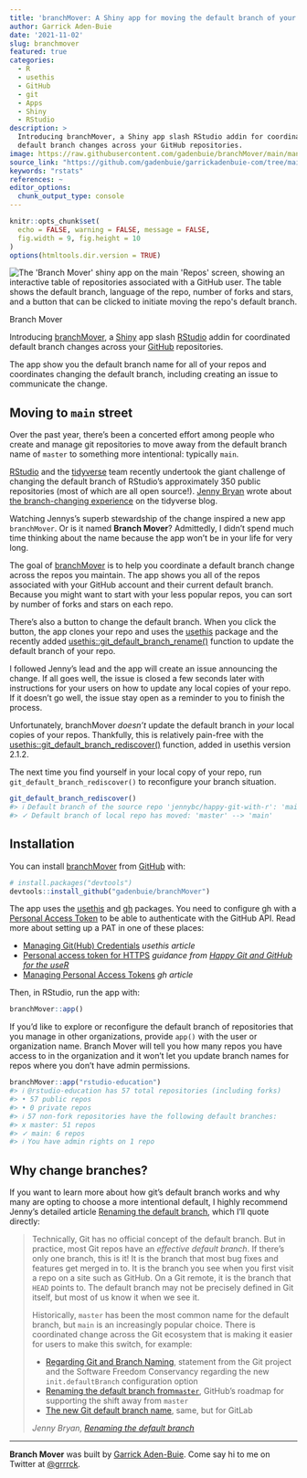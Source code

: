 ```yaml
---
title: 'branchMover: A Shiny app for moving the default branch of your GitHub repos'
author: Garrick Aden-Buie
date: '2021-11-02'
slug: branchmover
featured: true
categories:
  - R
  - usethis
  - GitHub
  - git
  - Apps
  - Shiny
  - RStudio
description: >
  Introducing branchMover, a Shiny app slash RStudio addin for coordinated
  default branch changes across your GitHub repositories.
image: https://raw.githubusercontent.com/gadenbuie/branchMover/main/man/figures/app.png
source_link: "https://github.com/gadenbuie/garrickadenbuie-com/tree/main/content/blog/2021/branchmover/index.Rmarkdown"
keywords: "rstats"
references: ~
editor_options:
  chunk_output_type: console
---
```


<!-- Links -->
[branchmover]: https://github.com/gadenbuie/branchMover
[shiny]: https://shiny.rstudio.com
[rstudio]: https://rstudio.com
[github]: https://github.com
[tidyverse]: https://tidyverse.org

```r
knitr::opts_chunk$set(
  echo = FALSE, warning = FALSE, message = FALSE,
  fig.width = 9, fig.height = 10
)
options(htmltools.dir.version = TRUE)
```

<div class="figure">
<img src="https://raw.githubusercontent.com/gadenbuie/branchMover/main/man/figures/app.png" alt="The 'Branch Mover' shiny app on the main 'Repos' screen, showing an interactive table of repositories associated with a GitHub user. The table shows the default branch, language of the repo, number of forks and stars, and a button that can be clicked to initiate moving the repo's default branch." >
<p class="caption">Branch Mover</p>
</div>

::: lead

Introducing [branchMover], a [Shiny] app slash [RStudio] addin for coordinated default branch changes across your [GitHub] repositories.

The app show you the default branch name for all of your repos and coordinates changing the default branch, including creating an issue to communicate the change.

:::

## Moving to `main` street

Over the past year,
there's been a concerted effort among people who create and manage git repositories
to move away from the default branch name of `master`
to something more intentional: typically `main`.

[RStudio] and the [tidyverse] team recently undertook the giant challenge
of changing the default branch of RStudio's approximately 350 public repositories
(most of which are all open source!).
[Jenny Bryan](https://jennybryan.org/) wrote about
[the branch-changing experience](https://www.tidyverse.org/blog/2021/10/renaming-default-branch/)
on the tidyverse blog.

Watching Jennys's superb stewardship of the change inspired a new app `branchMover`.
Or is it named **Branch Mover**?
Admittedly, I didn't spend much time thinking about the name because the app won't be in your life for very long.

The goal of [branchMover] is to help you coordinate a default branch change across the repos you maintain.
The app shows you all of the repos associated with your GitHub account and their current default branch.
Because you might want to start with your less popular repos, you can sort by number of forks and stars on each repo.

There's also a button to change the default branch.
When you click the button, the app clones your repo and uses
the [usethis](https://usethis.r-lib.org) package
and the recently added
[usethis::git_default_branch_rename()](https://usethis.r-lib.org/reference/git-default-branch.html)
function to update the default branch of your repo.

I followed Jenny's lead and the app will create an issue announcing the change.
If all goes well,
the issue is closed a few seconds later
with instructions for your users on how to update any local copies of your repo.
If it doesn't go well,
the issue stay open as a reminder to you to finish the process.

Unfortunately, branchMover *doesn’t* update the default branch in *your*
local copies of your repos. Thankfully, this is relatively pain-free
with the
[usethis::git_default_branch_rediscover()](https://usethis.r-lib.org/reference/git-default-branch.html)
function, added in <span class="pkg">usethis</span> version 2.1.2.

The next time you find yourself in your local copy of your repo,
run `git_default_branch_rediscover()` to reconfigure your branch situation.

```r
git_default_branch_rediscover()
#> ℹ Default branch of the source repo 'jennybc/happy-git-with-r': 'main'
#> ✓ Default branch of local repo has moved: 'master' --> 'main'
```

## Installation

You can install [branchMover] from
[GitHub](https://github.com/) with:

``` r
# install.packages("devtools")
devtools::install_github("gadenbuie/branchMover")
```

The app uses the <span class="pkg">[usethis](https://usethis.r-lib.org)</span> and
<span class="pkg">[gh](https://gh.r-lib.org)</span> packages. You need to configure gh with a
[Personal Access Token](https://docs.github.com/en/authentication/keeping-your-account-and-data-secure/creating-a-personal-access-token)
to be able to authenticate with the GitHub API.
Read more about setting up a PAT in one of these places:

* [Managing Git(Hub) Credentials](https://usethis.r-lib.org/articles/articles/git-credentials.html) *usethis article*
* [Personal access token for HTTPS](https://happygitwithr.com/https-pat.html) *guidance from [Happy Git and GitHub for the useR](https://happygitwithr.com)*
* [Managing Personal Access Tokens](https://gh.r-lib.org/articles/managing-personal-access-tokens.html) *gh article*

Then, in RStudio, run the app with:

```r
branchMover::app()
```

If you'd like to explore or reconfigure the default branch of repositories that you manage in other organizations,
provide `app()` with the user or organization name.
Branch Mover will tell you how many repos you have access to in the organization
and it won't let you update branch names for repos where you don't have admin permissions.

```r
branchMover::app("rstudio-education")
#> ℹ @rstudio-education has 57 total repositories (including forks)
#> • 57 public repos
#> • 0 private repos
#> ℹ 57 non-fork repositories have the following default branches:
#> x master: 51 repos
#> ✓ main: 6 repos
#> ℹ You have admin rights on 1 repo
```

## Why change branches?

If you want to learn more about how git's default branch works
and why many are opting to choose a more intentional default,
I highly recommend Jenny's detailed article
[Renaming the default branch](https://www.tidyverse.org/blog/2021/10/renaming-default-branch/),
which I'll quote directly:

> Technically, Git has no official concept of the default branch. But in practice, most Git repos have an _effective default branch_. If there’s only one branch, this is it! It is the branch that most bug fixes and features get merged in to. It is the branch you see when you first visit a repo on a site such as GitHub. On a Git remote, it is the branch that `HEAD` points to. The default branch may not be precisely defined in Git itself, but most of us know it when we see it.
>
> Historically, `master` has been the most common name for the default branch, but `main` is an increasingly popular choice. There is coordinated change across the Git ecosystem that is making it easier for users to make this switch, for example:
>
> - [Regarding Git and Branch Naming](https://sfconservancy.org/news/2020/jun/23/gitbranchname/), statement from the Git project and the Software Freedom Conservancy regarding the new `init.defaultBranch` configuration option
> - [Renaming the default branch from`master`](https://github.com/github/renaming#readme), GitHub’s roadmap for supporting the shift away from `master`
> - [The new Git default branch name](https://about.gitlab.com/blog/2021/03/10/new-git-default-branch-name/), same, but for GitLab
>
> <cite>Jenny Bryan, [Renaming the default branch](https://www.tidyverse.org/blog/2021/10/renaming-default-branch/)</cite>


***

**Branch Mover** was built by [Garrick Aden-Buie](https://www.garrickadenbuie.com).
Come say hi to me on Twitter at [&commat;grrrck](https://twitter.com/grrrck).